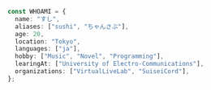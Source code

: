 ```ts
const WHOAMI = {
  name: "すし",
  aliases: ["sushi", "ちゃんさぶ"],
  age: 20,
  location: "Tokyo",
  languages: ["ja"],
  hobby: ["Music", "Novel", "Programming"],
  learingAt: ["University of Electro-Communications"],
  organizations: ["VirtualLiveLab", "SuiseiCord"],
};
```
